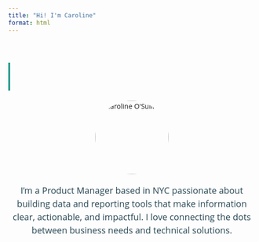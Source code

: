 ```yaml
---
title: "Hi! I'm Caroline"
format: html
---
```


<!-- Load Google Fonts -->
<link href="https://fonts.googleapis.com/css2?family=Open+Sans:wght@400;600;700&display=swap" rel="stylesheet">

<!-- Typing Animated Title -->
<h1 class="typing-title">Hi! I'm Caroline</h1>

<!-- Centered Circular Photo -->
<div style="text-align:center; margin-bottom:20px;">
  <img src="images/githubpic.JPG" alt="Caroline O'Sullivan" style="width:150px; height:150px; border-radius:50%; object-fit:cover;">
</div>

<!-- Intro Text -->
<p class="intro-text">
I'm a Product Manager based in NYC passionate about building data and reporting tools that make information clear, actionable, and impactful. I love connecting the dots between business needs and technical solutions.
</p>

<!-- Custom CSS for font, typing animation, and styling -->
<style>
/* Apply Open Sans */
body, h1, p {
  font-family: 'Open Sans', sans-serif;
}

/* Typing Animation */
.typing-title {
  color: #2a9d8f;
  font-weight: 700;
  font-size: 3em;
  text-align: center;
  white-space: nowrap;
  overflow: hidden;
  border-right: 4px solid #2a9d8f; /* cursor effect */
  width: 0;
  animation: typing 3s steps(18, end) forwards, blink 0.75s step-end infinite;
  margin-bottom: 20px;
}

/* Animate the typing */
@keyframes typing {
  from { width: 0; }
  to { width: 18ch; } /* adjust to number of characters in your title */
}

/* Blinking cursor */
@keyframes blink {
  50% { border-color: transparent; }
}

/* Paragraph styling */
.intro-text {
  color: #264653;
  font-weight: 400;
  font-size: 18px;
  line-height: 1.5;
  max-width: 700px;
  margin: 0 auto;
  text-align: center;
}
</style>